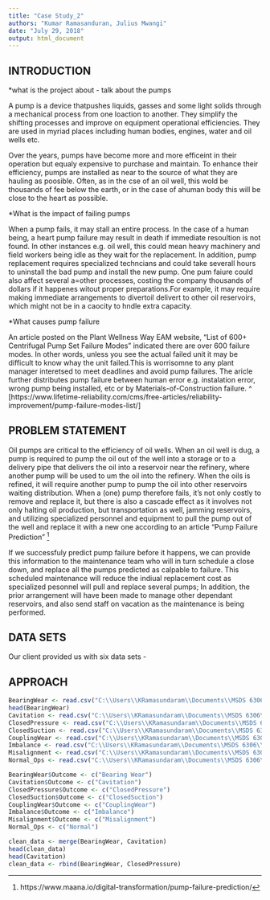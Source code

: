 ---
title: "Case Study_2"
authors: "Kumar Ramasanduran, Julius Mwangi"
date: "July 29, 2018"
output: html_document
---



## INTRODUCTION
*what is the project about - talk about the pumps

A pump is a device thatpushes liquids, gasses and some light solids through a mechanical process from one loaction to another. 
They simplify the shifting processes and improve on equipment operational efficiencies. They are used in myriad places including human bodies, engines, water and oil wells etc. 

Over the years, pumps have become more and more efficeint in their operation but equaly expensive to purchase and maintain.  To enhance their efficiency, pumps are installed as near to the source of what they are hauling as poosible. Often, as in the cse of an oil well, this wold be thousands of fee below the earth, or in the case of  ahuman body this will be close to the heart as possible.

*What is the impact of failing pumps

When a pump fails, it may stall an entire process.  In the case of a human being, a heart pump failure may result in death if immediate resoultion is not found. In other instances e.g. oil well, this could mean heavy machinery and field workers being idle as they wait for the replacement. In addition, pump replacement requires specialized techncians and could take severall hours to uninstall the bad pump and install the new pump. One pum faiure could also affect several a=other processes, costing the company thousands of dollars if it happenes witout proper preparations.For example, it may require making immediate arrangements to divertoil delivert to other oil reservoirs, which might not be in a caocity to hndle extra capacity.

*What causes pump failure

An article posted on the Plant Wellness Way EAM website, "List of 600+ Centrifugal Pump Set Failure Modes" indicated there are over 600 failure modes. In other words, unless you see the actual failed unit it may be difficult to know whay the unit failed.This is worrisomne to any plant manager interetsed to meet deadlines and avoid pump failures. The aricle further distributes pump failure between human error e.g. instalation error, wrong pump being installed, etc or by Materials-of-Construction failure. ^
[https://www.lifetime-reliability.com/cms/free-articles/reliability-improvement/pump-failure-modes-list/]

## PROBLEM STATEMENT
Oil pumps are critical to the efficiency of oil wells. When an oil well is dug, a pump is required to pump the oil out of the well into a storage or to a delivery pipe that delivers the oil into a reservoir near the refinery, where another pump will be used to um the oil into the refinery. When the oils is refined, it will require another pump to pump the oil into other reservoirs waiting distribution. When a (one) pump therefore fails, it’s not only costly to remove and replace it, but there is also a cascade effect as it involves not only halting oil production, but transportation as well, jamming reservoirs, and utilizing specialized personnel and equipment to pull the pump out of the well and replace it with a new one according to an article "Pump Failure Prediction" ^[https://www.maana.io/digital-transformation/pump-failure-prediction/]

If we successfuly predict pump failure before it happens, we can provide this information to the maintenance team who will in turn schedule a close down, and replace all the pumps predicted as calpable to failure. This scheduled maintenance will reduce the indiual replacement cost as specialized pesonnel will pull and replace several pumps; In addition, the prior arrangement will have been made to manage other dependant reservoirs, and also send staff on vacation as the maintenance is being performed. 

## DATA SETS
Our client provided us with six data sets - 




## APPROACH


```{r}
BearingWear <- read.csv("C:\\Users\\KRamasundaram\\Documents\\MSDS 6306\\Case Study 2\\Data Set\\Bearing_Wear.csv")
head(BearingWear)
Cavitation <- read.csv("C:\\Users\\KRamasundaram\\Documents\\MSDS 6306\\Case Study 2\\Data Set\\Cavitation.csv")
ClosedPressure <- read.csv("C:\\Users\\KRamasundaram\\Documents\\MSDS 6306\\Case Study 2\\Data Set\\Closed_pressure_side.csv")
ClosedSuction <- read.csv("C:\\Users\\KRamasundaram\\Documents\\MSDS 6306\\Case Study 2\\Data Set\\Closed_Suction_Side.csv")
CouplingWear <- read.csv("C:\\Users\\KRamasundaram\\Documents\\MSDS 6306\\Case Study 2\\Data Set\\Coupling_Wear.csv")
Imbalance <- read.csv("C:\\Users\\KRamasundaram\\Documents\\MSDS 6306\\Case Study 2\\Data Set\\Imbalance.csv")
Misalignment <- read.csv("C:\\Users\\KRamasundaram\\Documents\\MSDS 6306\\Case Study 2\\Data Set\\Misalignment.csv")
Normal_Ops <- read.csv("C:\\Users\\KRamasundaram\\Documents\\MSDS 6306\\Case Study 2\\Data Set\\Normal_Operation.csv")

BearingWear$Outcome <- c("Bearing Wear")
Cavitation$Outcome <- c("Cavitation")
ClosedPressure$Outcome <- c("ClosedPressure")
ClosedSuction$Outcome <- c("ClosedSuction")
CouplingWear$Outcome <- c("CouplingWear")
Imbalance$Outcome <- c("Imbalance")
Misalignment$Outcome <- c("Misalignment")
Normal_Ops <- c("Normal")

clean_data <- merge(BearingWear, Cavitation)
head(clean_data)
head(Cavitation)
clean_data <- rbind(BearingWear, ClosedPressure)
```

